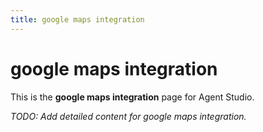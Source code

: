 ```yaml
---
title: google maps integration
---
```


# google maps integration

This is the **google maps integration** page for Agent Studio.

_TODO: Add detailed content for google maps integration._
